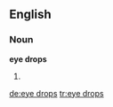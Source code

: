 ==English==

===Noun===
'''eye drops'''

# {{plural of|[[eye drop]]}}

[[de:eye drops]]
[[tr:eye drops]]